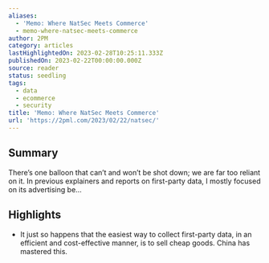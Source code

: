 ```yaml
---
aliases:
  - 'Memo: Where NatSec Meets Commerce'
  - memo-where-natsec-meets-commerce
author: 2PM
category: articles
lastHighlightedOn: 2023-02-28T10:25:11.333Z
publishedOn: 2023-02-22T00:00:00.000Z
source: reader
status: seedling
tags:
  - data
  - ecommerce
  - security
title: 'Memo: Where NatSec Meets Commerce'
url: 'https://2pml.com/2023/02/22/natsec/'
---
```

## Summary

There’s one balloon that can’t and won’t be shot down; we are far too reliant on it. In previous explainers and reports on first-party data, I mostly focused on its advertising be…

## Highlights

- It just so happens that the easiest way to collect first-party data, in an efficient and cost-effective manner, is to sell cheap goods. China has mastered this.
